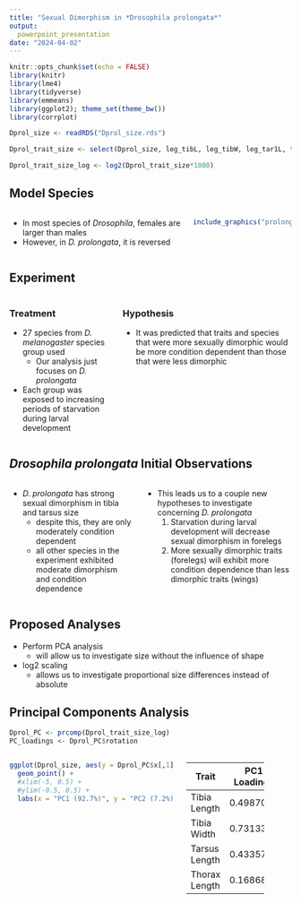 ```yaml
---
title: "Sexual Dimorphism in *Drosophila prolongata*"
output: 
  powerpoint_presentation
date: "2024-04-02"
---
```



```r
knitr::opts_chunk$set(echo = FALSE)
library(knitr)
library(lme4)
library(tidyverse)
library(emmeans)
library(ggplot2); theme_set(theme_bw())
library(corrplot)

Dprol_size <- readRDS("Dprol_size.rds")

Dprol_trait_size <- select(Dprol_size, leg_tibL, leg_tibW, leg_tar1L, thorax_length_mm) 

Dprol_trait_size_log <- log2(Dprol_trait_size*1000)
```

## Model Species

:::::::::::::: {.columns}
::: {.column}
- In most species of *Drosophila*, females are larger than males
- However, in *D. prolongata*, it is reversed
:::
::: {.column}
```r

include_graphics("prolongata.PNG")

```
:::
::::::::::::::

## Experiment
:::::::::::::: {.columns}
::: {.column}
### Treatment
- 27 species from *D. melanogaster* species group used
  - Our analysis just focuses on *D. prolongata*
- Each group was exposed to increasing periods of starvation during larval development

:::
::: {.column}
### Hypothesis
- It was predicted that traits and species that were more sexually dimorphic would be more condition dependent than those that were less dimorphic
:::
::::::::::::::


## *Drosophila prolongata* Initial Observations
:::::::::::::: {.columns}
::: {.column}
- *D. prolongata* has strong sexual dimorphism in tibia and tarsus size
  - despite this, they are only moderately condition dependent
  - all other species in the experiment exhibited moderate dimorphism and condition dependence
:::
::: {.column}
- This leads us to a couple new hypotheses to investigate concerning *D. prolongata*
  1. Starvation during larval development will decrease sexual dimorphism in forelegs
  2. More sexually dimorphic traits (forelegs) will exhibit more condition dependence than less dimorphic traits (wings) 
:::
::::::::::::::

## Proposed Analyses
- Perform PCA analysis
  - will allow us to investigate size without the influence of shape
- log2 scaling
  - allows us to investigate proportional size differences instead of absolute

## Principal Components Analysis
```r
Dprol_PC <- prcomp(Dprol_trait_size_log)
PC_loadings <- Dprol_PC$rotation
```

:::::::::::::: {.columns}
::: {.column}
```r
ggplot(Dprol_size, aes(y = Dprol_PC$x[,1], x = Dprol_PC$x[,2], col = condition)) +
  geom_point() +
  #xlim(-5, 0.5) +
  #ylim(-0.5, 0.5) +
  labs(x = "PC1 (92.7%)", y = "PC2 (7.2%)")
```
:::
::: {.column}
+---------------+---------------+--------------------+
| Trait         | PC1 Loadings  | PC2 Loadings       |
+===============+===============+====================+
| Tibia Length  | 0.4987080     | -0.03130124        |
+---------------+---------------+--------------------+
| Tibia Width   | 0.7313304     | 0.41634811         |
+---------------+---------------+--------------------+
| Tarsus Length | 0.4335791     | -0.33812703        |
+---------------+---------------+--------------------+
| Thorax Length | 0.1686874     | -0.84341247        |
+---------------+---------------+--------------------+
:::
::::::::::::::

